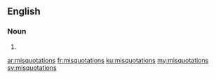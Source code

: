 ==English==

===Noun===
{{head|en|noun plural form}}

# {{plural of|misquotation|lang=en}}

[[ar:misquotations]]
[[fr:misquotations]]
[[ku:misquotations]]
[[my:misquotations]]
[[sv:misquotations]]